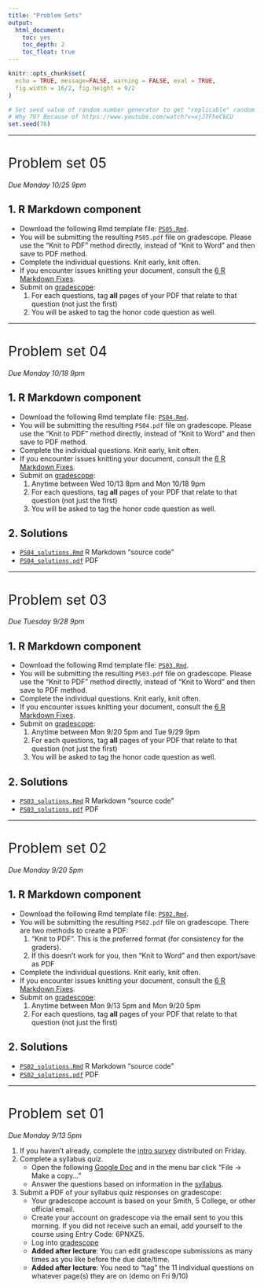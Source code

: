 ```yaml
---
title: "Problem Sets"
output:
  html_document:
    toc: yes
    toc_depth: 2
    toc_float: true
---
```


```r
knitr::opts_chunk$set(
  echo = TRUE, message=FALSE, warning = FALSE, eval = TRUE, 
  fig.width = 16/2, fig.height = 9/2
)

# Set seed value of random number generator to get "replicable" random numbers.
# Why 76? Because of https://www.youtube.com/watch?v=xjJ7FheCkCU
set.seed(76)
```

<!--
{target="_blank"}
-->

<style>
h1{font-weight: 400;}
</style>



***

<!--
# Problem set 07 {#PS07}

*Assigned Friday 11/25, due Friday 12/6 at 10:45am on GitHub Classroom.*

1. **Start this problem set early!** That way you will have time to get help at the Spinelli Center tutoring hours if you run into trouble.
1. **I will not answer your questions until you've been to the Spinelli Center Sun-Thurs 7-9pm tutoring hours first.**
    + It will be very difficult for me to help 68 students individually. Please help me spread the workload. If you're stuck, please get help at the Spinelli Center first: that way they can handle the easy questions, leaving only the harder ones for me. I will be asking you if you've already gone to the Spinelli Center first before answering any of your questions.
    + Note that tutoring from 6pm on Tuesday November 26th through noon on Sunday December 1st is cancelled.
1. **GitHub frustrations are normal.** Git and GitHub are extremely powerful tools, but they can be very frustrating at times. This is normal. Check out the title of this [zine](https://gumroad.com/l/oh-shit-git){target="_blank"} made by [Julia Evans](https://twitter.com/b0rk?ref_src=twsrc%5Egoogle%7Ctwcamp%5Eserp%7Ctwgr%5Eauthor){target="_blank"} for advanced users.

## 1. GitHub component {#PS07_R}

**Note**: I sent an email on Saturday inviting you to the [Fall 2019 SDS192 Intro to Data Science
](https://github.com/192-2019-09-Fall){target="_blank"} GitHub Classroom Organization. Please accept this invitation.

For this PS you will be using the ["Happy Git and GitHub for the useR"](https://happygitwithr.com/){target="_blank"} book to:

1. Get familiar with GitHub. Read:
    + Chapter 1: Why Git? Why GitHub?
1. Install GitHub on your computers and set it up. Read and perform all steps in:
    + ~~Chapter 4: Register a GitHub account~~ You've already done this
    + ~~Chapter 5: Install or upgrade R and RStudio~~ You've already done this
    + Chatper 6: Install Git
    + Chapter 7: Introduce yourself to Git
1. Locate the GitHub repository you created in Lec32. 
    + You should be able to see it [here](https://github.com/192-2019-09-Fall){target="_blank"} and it should be named something like `learning-github-YOUR_GITHUB_USER_NAME`. So for example, my repo would be called `learning-github-rudeboybert`.
    + If you don't see it, accept this [invitation](https://classroom.github.com/a/sgKoAnsq){target="_blank"} to receive one. 
1. "Clone" the above repo into RStudio on your computer. Read and perform all steps in:
    + Chapter 12: Connect RStudio to Git and GitHub. **For Section 12.2** ignore what's in the book and do the following:
        1. You will not "Make a repo on GitHub," but rather use the `learning-github-YOUR_GITHUB_USER_NAME` repo from the previous step. 
        1. Click the big green button "Create repository."
        1. Copy the HTTPS clone URL to your clipboard via the green “Clone or Download” button.
1. You do not need to submit anything. Completing Chapter 12 will automatically update your submission on GitHub classroom.  


## 2. Hint {#PS07hint}

How do I know if I've successfully completed the assignment?

1. Go to the [SDS192 Intro to Data Science](https://github.com/192-2019-09-Fall) GitHub organization and make sure you see your `learning-github-YOUR_GITHUB_USER_NAME` folder.
1. Then go to your `learning-github-YOUR_GITHUB_USER_NAME` folder and then look at your README. There should be the line "This is a line from RStudio" on it. 



***



# Problem set 06 {#PS06}

*Assigned Monday 11/11. Two components:*

* **R component**. A `.zip` file of your `PS06` RStudio Project folder. Due on Friday 11/15 at 10:45am on Moodle.
* **Quiz**. In-class on Monday 11/18. To do: Read the following Buzzfeed.com [article](https://www.buzzfeednews.com/article/daveyalba/datacamp-sexual-harassment-metoo-tech-startup){target="_blank"} on DataCamp (an online platform for learning data science). We'll be having a brief in-class ethics discussion based on this article. **Added Sun 11/17**: For context, DataCamp is an online and interactive platform for learning data science, featuring [courses in R, python, SQL, and git](https://www.datacamp.com/search){target="_blank"}. 


## 1. R Markdown component {#PS06_R}

Learning goals:

* Get experience with maps by reproducing the two plots shown in this [example](http://rpubs.com/rudeboybert/PS06){target="_blank"}.
* Understand absolute vs relative file paths
* Start creating work that's reproducible

To do:

* Download the following template ~~`.Rmd` file~~ RStudio Project Folder: <a href="static/PS/PS06.zip" download>`PS06.zip`</a>.
* **Be sure to be in RStudio Project mode**
* Knit it once and read over the instructions.
* Complete the problem set.
* Submit a `.zip` file of all the contents of your `PS06` RStudio Project folder on [Moodle](https://moodle.smith.edu/course/view.php?id=35357){target="_blank"}. 

**Hints**:

1. If your R Markdown file won't "knit", go through these [6 R Markdown Fixes](https://docs.google.com/document/d/1P7IyZ4On9OlrCOhygFxjC7XhQqyw8OludwChz-uFd_o/){target="_blank"} first, then seek assistance. In my experience, these 6 fixes resolve 85% of issues.


## 2. Solutions & (imperfect) rubric {#PS06_solutions}

**Solution**:

Copy this <a href="static/PS/PS06_solutions.Rmd" download>`PS06_solutions.Rmd`</a> R Markdown solutions file and put it in your `PS06` RStudio Project folder.

**Rubric**:

1. Quiz: 2 pts
1. R component:
    + Is your `PS06.Rmd` reproducible by the graders? 4 pts (we will be strict on this)
    + Are your two graphs identical to ones in the [example](http://rpubs.com/rudeboybert/PS06){target="_blank"}? 6 pts

Total: 12pts



***
-->






# Problem set 05 {#PS05}

*Due Monday 10/25 9pm*

## 1. R Markdown component {#PS05_R}

* Download the following Rmd template file: <a href="static/PS/PS05.Rmd" download>`PS05.Rmd`</a>.
* You will be submitting the resulting `PS05.pdf` file on gradescope. Please use the "Knit to PDF" method directly, instead of "Knit to Word" and then save to PDF method.
* Complete the individual questions. Knit early, knit often.
* If you encounter issues knitting your document, consult the [6 R Markdown Fixes](https://docs.google.com/document/d/1P7IyZ4On9OlrCOhygFxjC7XhQqyw8OludwChz-uFd_o/){target="_blank"}.
* Submit on [gradescope](https://www.gradescope.com/courses/308310){target="_blank"}:
    1. For each questions, tag **all** pages of your PDF that relate to that question (not just the first)
    1. You will be asked to tag the honor code question as well.


<!--

## 2. Solutions {#PS05_solutions}

* <a href="static/PS/PS05_solutions.Rmd" download>`PS05_solutions.Rmd`</a> R Markdown "source code" 
* [`PS05_solutions.pdf`](static/PS/PS05_solutions.pdf){target="_blank"} PDF

-->   




***




# Problem set 04 {#PS04}

*Due Monday 10/18 9pm*

## 1. R Markdown component {#PS04_R}

* Download the following Rmd template file: <a href="static/PS/PS04.Rmd" download>`PS04.Rmd`</a>.
* You will be submitting the resulting `PS04.pdf` file on gradescope. Please use the "Knit to PDF" method directly, instead of "Knit to Word" and then save to PDF method.
* Complete the individual questions. Knit early, knit often.
* If you encounter issues knitting your document, consult the [6 R Markdown Fixes](https://docs.google.com/document/d/1P7IyZ4On9OlrCOhygFxjC7XhQqyw8OludwChz-uFd_o/){target="_blank"}.
* Submit on [gradescope](https://www.gradescope.com/courses/308310){target="_blank"}:
    1. Anytime between Wed 10/13 8pm and Mon 10/18 9pm
    1. For each questions, tag **all** pages of your PDF that relate to that question (not just the first)
    1. You will be asked to tag the honor code question as well.



## 2. Solutions {#PS04_solutions}

* <a href="static/PS/PS04_solutions.Rmd" download>`PS04_solutions.Rmd`</a> R Markdown "source code" 
* [`PS04_solutions.pdf`](static/PS/PS04_solutions.pdf){target="_blank"} PDF





***




# Problem set 03 {#PS03}

*Due Tuesday 9/28 9pm*

## 1. R Markdown component {#PS03_R}

* Download the following Rmd template file: <a href="static/PS/PS03.Rmd" download>`PS03.Rmd`</a>.
* You will be submitting the resulting `PS03.pdf` file on gradescope. Please use the "Knit to PDF" method directly, instead of "Knit to Word" and then save to PDF method.
* Complete the individual questions. Knit early, knit often.
* If you encounter issues knitting your document, consult the [6 R Markdown Fixes](https://docs.google.com/document/d/1P7IyZ4On9OlrCOhygFxjC7XhQqyw8OludwChz-uFd_o/){target="_blank"}.
* Submit on [gradescope](https://www.gradescope.com/courses/308310){target="_blank"}:
    1. Anytime between Mon 9/20 5pm and Tue 9/29 9pm
    1. For each questions, tag **all** pages of your PDF that relate to that question (not just the first)
    1. You will be asked to tag the honor code question as well.



## 2. Solutions {#PS03_solutions}

* <a href="static/PS/PS03_solutions.Rmd" download>`PS03_solutions.Rmd`</a> R Markdown "source code" 
* [`PS03_solutions.pdf`](static/PS/PS03_solutions.pdf){target="_blank"} PDF




***




# Problem set 02 {#PS02}

*Due Monday 9/20 5pm*

## 1. R Markdown component {#PS02_R}

* Download the following Rmd template file: <a href="static/PS/PS02.Rmd" download>`PS02.Rmd`</a>.
* You will be submitting the resulting `PS02.pdf` file on gradescope. There are two methods to create a PDF:
    1. "Knit to PDF". This is the preferred format (for consistency for the graders). 
    1. If this doesn't work for you, then "Knit to Word" and then export/save as PDF
* Complete the individual questions. Knit early, knit often.
* If you encounter issues knitting your document, consult the [6 R Markdown Fixes](https://docs.google.com/document/d/1P7IyZ4On9OlrCOhygFxjC7XhQqyw8OludwChz-uFd_o/){target="_blank"}.
* Submit on [gradescope](https://www.gradescope.com/courses/308310){target="_blank"}:
    1. Anytime between Mon 9/13 5pm and Mon 9/20 5pm
    1. For each questions, tag **all** pages of your PDF that relate to that question (not just the first)



## 2. Solutions {#PS02_solutions}

* <a href="static/PS/PS02_solutions.Rmd" download>`PS02_solutions.Rmd`</a> R Markdown "source code" 
* [`PS02_solutions.pdf`](static/PS/PS02_solutions.pdf){target="_blank"} PDF



***



# Problem set 01 {#PS01}

*Due Monday 9/13 5pm*

1. If you haven't already, complete the [intro survey](https://docs.google.com/forms/d/e/1FAIpQLSdA6uWnig5oR3ITCsVBFDxC6IC5Nq1tYzo-atdChe8CVTTqag/viewform){target="_blank"} distributed on Friday.
1. Complete a syllabus quiz.
    + Open the following [Google Doc](https://docs.google.com/document/d/1WknUhbtDeTGw8vvO8ytTURkF1_72ve4UXF5-SPk5NO8/){target="_blank"} and in the menu bar click "File -> Make a copy..."
    + Answer the questions based on information in the [syllabus](syllabus.html).
1. Submit a PDF of your syllabus quiz responses on gradescope:
    + Your gradescope account is based on your Smith, 5 College, or other official email.
    + Create your account on gradescope via the email sent to you this morning. If you did not receive such an email, add yourself to the course using Entry Code: 6PNXZ5.
    + Log into [gradescope](https://www.gradescope.com/courses/308310){target="_blank"} 
    + **Added after lecture**: You can edit gradescope submissions as many times as you like before the due date/time.
    + **Added after lecture**: You need to "tag" the 11 individual questions on whatever page(s) they are on (demo on Fri 9/10)
    



